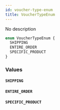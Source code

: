 ```yaml
---
id: voucher-type-enum
title: VoucherTypeEnum
---
```



No description

```graphql
enum VoucherTypeEnum {
  SHIPPING
  ENTIRE_ORDER
  SPECIFIC_PRODUCT
}
```


### Values

#### `SHIPPING` 




#### `ENTIRE_ORDER` 




#### `SPECIFIC_PRODUCT` 






